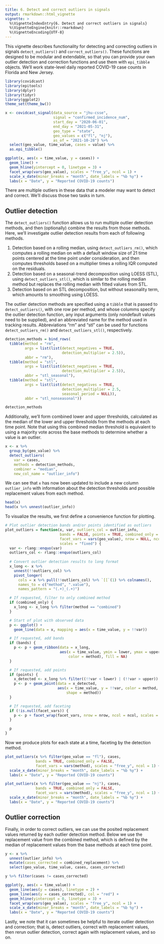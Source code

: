 ```yaml
---
title: 6. Detect and correct outliers in signals
output: rmarkdown::html_vignette
vignette: >
  %\VignetteIndexEntry{6. Detect and correct outliers in signals}
  %\VignetteEngine{knitr::rmarkdown}
  %\VignetteEncoding{UTF-8}
---
```


This vignette describes functionality for detecting and correcting outliers in
signals `detect_outliers()` and `correct_outliers()`. These functions are 
designed to be modular and extendable, so that you can provide your own outlier
detection and correction functions and use them with `epi_tibble` objects. We'll 
work state-level daily reported COVID-19 case counts in Florida and New Jersey.

```r
library(covidcast)
library(epitools)
library(dplyr)
library(tidyr)
library(ggplot2)
theme_set(theme_bw())

x <- covidcast_signal(data_source = "jhu-csse",
                      signal = "confirmed_incidence_num",
                      start_day = "2020-06-01",
                      end_day = "2021-05-31",
                      geo_type = "state",
                      geo_values = c("fl", "nj"),
                      as_of = "2021-10-28") %>%
  select(geo_value, time_value, cases = value) %>%
  as.epi_tibble()

ggplot(x, aes(x = time_value, y = cases)) +
  geom_line() +
  geom_hline(yintercept = 0, linetype = 3) +
  facet_wrap(vars(geo_value), scales = "free_y", ncol = 1) +
  scale_x_date(minor_breaks = "month", date_labels = "%b %y") +
  labs(x = "Date", y = "Reported COVID-19 counts")
```

There are multiple outliers in these data that a modeler may want to detect and
correct. We'll discuss those two tasks in turn.

## Outlier detection

The `detect_outliers()` function allows us to run multiple outlier detection 
methods, and then (optionally) combine the results from those methods. Here, 
we'll investigate outlier detection results from each of following methods.

1. Detection based on a rolling median, using `detect_outliers_rm()`, which 
  computes a rolling median on with a default window size of 21 time points 
  centered at the time point under consideration, and then computes thresholds 
  based on a multiplier times a rolling IQR computed on the residuals. 
2. Detection based on a seasonal-trend decomposition using LOESS (STL), using
  `detect_outliers_stl()`, which is similar to the rolling median method but 
  replaces the rolling median with fitted values from STL. 
3. Detection based on an STL decomposition, but without seasonality term, which
  amounts to smoothing using LOESS.

The outlier detection methods are specified using a `tibble` that is passed to 
`detect_outliers()`, with one row per method, and whose columms specify the
outlier detection function, any input arguments (only nondefault values need to 
be supplied), and an abbreviated name for the method used in tracking results.
Abbreviations "rm" and "stl" can be used for functions `detect_outliers_rm()` 
and `detect_outliers_stl()`, respectively.

```r
detection_methods = bind_rows(
  tibble(method = "rm",
         args = list(list(detect_negatives = TRUE,
                          detection_multiplier = 2.5)),
         abbr = "rm"),
  tibble(method = "stl",
         args = list(list(detect_negatives = TRUE,
                          detection_multiplier = 2.5)),
         abbr = "stl_seasonal"),
  tibble(method = "stl",
         args = list(list(detect_negatives = TRUE,
                          detection_multiplier = 2.5,
                          seasonal_period = NULL)),
         abbr = "stl_nonseasonal"))

detection_methods
```

Additionally, we'll form combined lower and upper thresholds, calculated as the
median of the lower and upper thresholds from the methods at each time point. 
Note that using this combined median threshold is equivalent to using a majority
vote across the base methods to determine whether a value is an outlier.

```r
x <- x %>%
  group_by(geo_value) %>%
  detect_outliers(
    var = cases,
    methods = detection_methods,
    combiner = "median",
    new_col_name = "outlier_info") 
```

We can see that `x` has now been updated to include a new column `outlier_info` 
with information about the detection thresholds and possible replacement values 
from each method.

```r
head(x)
head(x %>% unnest(outlier_info))
```

To visualize the results, we first define a convenience function for plotting.

```r
# Plot outlier detection bands and/or points identified as outliers
plot_outliers = function(x, var, outliers_col = outlier_info, 
                         bands = FALSE, points = TRUE, combined_only = TRUE, 
                         facet_vars = vars(geo_value), nrow = NULL, ncol = NULL, 
                         scales = "fixed") {
  var <- rlang::enquo(var)
  outliers_col <- rlang::enquo(outliers_col)
  
  # Convert outlier detection results to long format 
  x_long <- x %>%
    unnest(!!outliers_col) %>%
    pivot_longer(
      cols = x %>% pull(!!outliers_col) %>% `[[`(1) %>% colnames(),
      names_to = c("method", ".value"),
      names_pattern = "(.+)_(.+)")

  # If requested, filter to only combined method
  if (combined_only) {
    x_long <- x_long %>% filter(method == "combined")
  }

  # Start of plot with observed data
  p <- ggplot() +
    geom_line(data = x, mapping = aes(x = time_value, y = !!var))

  # If requested, add bands
  if (bands) {
    p <- p + geom_ribbon(data = x_long, 
                         aes(x = time_value, ymin = lower, ymax = upper, 
                             color = method), fill = NA)
  }

  # If requested, add points
  if (points) {
    x_detected <- x_long %>% filter((!!var < lower) | (!!var > upper))
    p <- p + geom_point(data = x_detected, 
                        aes(x = time_value, y = !!var, color = method, 
                            shape = method))
  }

  # If requested, add faceting
  if (!is.null(facet_vars)) {
    p <- p + facet_wrap(facet_vars, nrow = nrow, ncol = ncol, scales = scales)
  }

  p
}
```

Now we produce plots for each state at a time, faceting by the detection method.

```r
plot_outliers(x %>% filter(geo_value == "fl"), cases, 
              bands = TRUE, combined_only = FALSE,
              facet_vars = vars(method), scales = "free_y", ncol = 1) +
  scale_x_date(minor_breaks = "month", date_labels = "%b %y") +
  labs(x = "Date", y = "Reported COVID-19 counts")

plot_outliers(x %>% filter(geo_value == "nj"), cases, 
              bands = TRUE, combined_only = FALSE,
              facet_vars = vars(method), scales = "free_y", ncol = 1) +
  scale_x_date(minor_breaks = "month", date_labels = "%b %y") +
  labs(x = "Date", y = "Reported COVID-19 counts")
```

## Outlier correction

Finally, in order to correct outliers, we can use the posited replacement values
returned by each outlier detection method. Below we use the replacement value
from the combined method, which is defined by the median of replacement values 
from the base methods at each time point.

```r
y <- x %>% 
  unnest(outlier_info) %>%
  mutate(cases_corrected = combined_replacement) %>%
  select(geo_value, time_value, cases, cases_corrected) 

y %>% filter(cases != cases_corrected)

ggplot(y, aes(x = time_value)) +
  geom_line(aes(y = cases), linetype = 2) +
  geom_line(aes(y = cases_corrected), col = "red") +
  geom_hline(yintercept = 0, linetype = 3) +
  facet_wrap(vars(geo_value), scales = "free_y", ncol = 1) +
  scale_x_date(minor_breaks = "month", date_labels = "%b %y") +
  labs(x = "Date", y = "Reported COVID-19 counts")
```

Lastly, we note that it can sometimes be helpful to iterate outlier detection
and correction; that is, detect outliers, correct with replacement values, then
rerun outlier detection, correct again with replacement values, and so on.